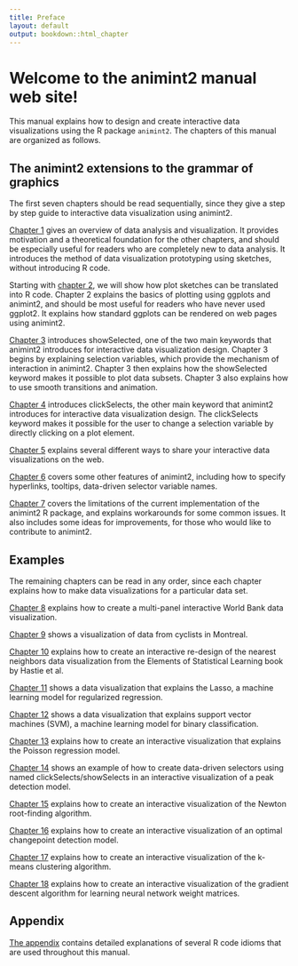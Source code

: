 ```yaml
---
title: Preface
layout: default
output: bookdown::html_chapter
---
```


# Welcome to the animint2 manual web site!

This manual explains how to design and create interactive data
visualizations using the R package `animint2`. The chapters of this
manual are organized as follows.

## The animint2 extensions to the grammar of graphics {#animint}

The first seven chapters should be read sequentially, since they give
a step by step guide to interactive data visualization using
animint2.

[Chapter 1](Ch01-motivation.html) gives an overview of data analysis
and visualization. It provides motivation and a theoretical foundation
for the other chapters, and should be especially useful for readers
who are completely new to data analysis. It introduces the method of
data visualization prototyping using sketches, without introducing R
code.

Starting with [chapter 2](Ch02-ggplot2.html), we will show how plot
sketches can be translated into R code. Chapter 2 explains the basics
of plotting using ggplots and animint2, and should be most useful for
readers who have never used ggplot2. It explains how standard ggplots
can be rendered on web pages using animint2.

[Chapter 3](Ch03-showSelected.html) introduces showSelected, one of
the two main keywords that animint2 introduces for interactive data
visualization design. Chapter 3 begins by explaining selection
variables, which provide the mechanism of interaction in
animint2. Chapter 3 then explains how the showSelected keyword makes it
possible to plot data subsets. Chapter 3 also explains how to use
smooth transitions and animation.

[Chapter 4](Ch04-clickSelects.html) introduces clickSelects, the other
main keyword that animint2 introduces for interactive data
visualization design. The clickSelects keyword makes it possible for
the user to change a selection variable by directly clicking on a plot
element.

[Chapter 5](Ch05-sharing.html) explains several different ways to
share your interactive data visualizations on the web.

[Chapter 6](Ch06-other.html) covers some other features of animint2,
including how to specify hyperlinks, tooltips, data-driven selector
variable names.

[Chapter 7](Ch07-limitations.html) covers the limitations of the
current implementation of the animint2 R package, and explains
workarounds for some common issues. It also includes some ideas for
improvements, for those who would like to contribute to animint2.

## Examples {#examples}

The remaining chapters can be read in any order, since each
chapter explains how to make data visualizations for a particular data
set. 

[Chapter 8](Ch08-WorldBank-facets.html) explains how to create a multi-panel interactive World Bank
data visualization.

[Chapter 9](Ch09-Montreal-bikes.html) shows a visualization of data from cyclists in Montreal.

[Chapter 10](Ch10-nearest-neighbors.html) explains how to create an
interactive re-design of the nearest neighbors data visualization from
the Elements of Statistical Learning book by Hastie et al.

[Chapter 11](Ch11-lasso.html) shows a data visualization that explains the Lasso, a
machine learning model for regularized regression.

[Chapter 12](Ch12-SVM.html) shows a data visualization that explains support vector
machines (SVM), a machine learning model for binary classification.

[Chapter 13](Ch13-poisson-regression.html) explains how to create an
interactive visualization that explains the Poisson regression model.

[Chapter 14](Ch14-PeakSegJoint.html) shows an example of how to create
data-driven selectors using named clickSelects/showSelects in an
interactive visualization of a peak detection model.

[Chapter 15](Ch15-Newton.html) explains how to create an interactive
visualization of the Newton root-finding algorithm.

[Chapter 16](Ch16-change-point.html) explains how to create an interactive
visualization of an optimal changepoint detection model.

[Chapter 17](Ch17-k-means-clustering.html) explains how to create an
interactive visualization of the k-means clustering algorithm.

[Chapter 18](Ch18-neural-networks.html) explains how to create an
interactive visualization of the gradient descent algorithm for
learning neural network weight matrices.

## Appendix {#appendix}

[The appendix](Ch99-appendix.html) contains detailed explanations of
several R code idioms that are used throughout this manual.


